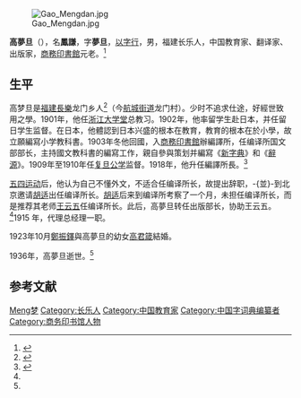 [[File:Gao_Mengdan.jpg|thumb]]

'''高夢旦'''（{{bd|1870年||1936年|catIdx=G高}}），名'''鳳謙'''，字'''夢旦'''，[[以字行|以字行]]，男，福建长乐人，中国教育家、翻译家、出版家，[[商務印書館|商務印書館]]元老。<ref>{{Cite book|title=20世纪中华人物名字号辞典|author=周家珍编著|publisher=法律出版社|year=2000|isbn=9787503628320|location=北京|pages=}}</ref>

== 生平 ==
高梦旦是[[福建|福建]][[长乐区|長樂]]龙门乡人<ref>{{Cite web|title=“现代圣人”高梦旦：谋国风度谋书事 引西学启民智厥功至伟|url=http://m.fznews.com.cn/shehui/20170609/593a42a4797aa.shtml|accessdate=2020-02-15|work=福州新闻网|archive-date=2020-02-15|archive-url=https://web.archive.org/web/20200215114739/http://m.fznews.com.cn/shehui/20170609/593a42a4797aa.shtml|dead-url=no}}</ref>（今[[航城街道_(福州市)|航城街道]]龙门村）。少时不追求仕途，好經世致用之學。1901年，他任[[浙江大学堂|浙江大学堂]]总教习。1902年，他率留学生赴日本，并任留日学生监督。在日本，他體認到日本兴盛的根本在教育，教育的根本在於小學，故立願編寫小学教科書。1903年冬他回國，入[[商務印書館|商務印書館]]辦編譯所，任编译所国文部部长，主持國文教科書的編寫工作，親自參與策划并編寫《[[新字典|新字典]]》和《[[辭源|辭源]]》。1909年至1910年任[[复旦公学|复旦公学]]监督。1918年，他升任編譯所長。<ref name=gmd>{{Cite web|title=高梦旦|url=http://www.cp.com.cn/ht/newsdetail.cfm?iCntno=949|accessdate=2012-02-17|work=商务印书馆|archiveurl=https://web.archive.org/web/20120524091433/http://www.cp.com.cn/ht/newsdetail.cfm?iCntno=949|archivedate=2012-05-24}}</ref>

[[五四运动|五四运动]]后，他认为自己不懂外文，不适合任编译所长，故提出辞职，-{並}-到北京邀请[[胡适|胡适]]出任编译所长。[[胡适|胡适]]后来到编译所考察了一个月，未担任编译所长，而是推荐其老师[[王云五|王云五]]任编译所长。此后，高夢旦转任出版部长，协助王云五。 <ref name=gmd/>1915 年，代理总经理一职。

1923年10月[[鄭振鐸|鄭振鐸]]與高夢旦的幼女[[高君箴|高君箴]]結婚。

1936年，高夢旦逝世。<ref name=gmd/>

== 参考文献 ==
{{reflist}}

{{Authority control}}
{{DEFAULTSORT:Gao高}}
[[Category:高姓|Meng梦]]
[[Category:长乐人|Category:长乐人]]
[[Category:中国教育家|Category:中国教育家]]
[[Category:中国字词典编纂者|Category:中国字词典编纂者]]
[[Category:商务印书馆人物|Category:商务印书馆人物]]